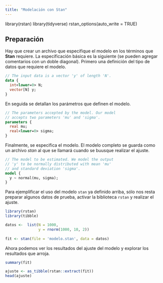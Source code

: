 ```yaml
---
title: "Modelación con Stan"
---
```


library(rstan)
library(tidyverse)
rstan_options(auto_write = TRUE)

## Preparación

Hay que crear un archivo que especifique el modelo en los términos que **Stan** requiere. La especificación básica es la siguiente (se pueden agregar comentarios con un doble diagonal). Primero una definición del tipo de datos que requiere el modelo.

```stan
// The input data is a vector 'y' of length 'N'.
data {
  int<lower=0> N;
  vector[N] y;
}
```

En seguida se detallan los parámetros que definen el modelo.

```stan
// The parameters accepted by the model. Our model
// accepts two parameters 'mu' and 'sigma'.
parameters {
  real mu;
  real<lower=0> sigma;
}
```

Finalmente, se especifica el modelo. El modelo completo se guarda como un archivo *stan* al que se llamará cuando se buusque realizar el ajuste.

``` stan
// The model to be estimated. We model the output
// 'y' to be normally distributed with mean 'mu'
// and standard deviation 'sigma'.
model {
  y ~ normal(mu, sigma);
}

```

Para ejemplificar el uso del modelo `stan` ya definido arriba, sólo nos resta preparar algunos datos de prueba, activar la biblioteca `rstan` y realizar el ajuste.


```r
library(rstan)
library(tibble)

datos <-  list(N = 1000, 
               y = rnorm(1000, 10, 2))
               
fit <- stan(file = 'modelo.stan', data = datos)

```

Ahora podemos ver los resultados del ajuste del modelo y explorar los resultados que arroja.

```r

summary(fit)

ajuste <- as_tibble(rstan::extract(fit))
head(ajuste)

```


